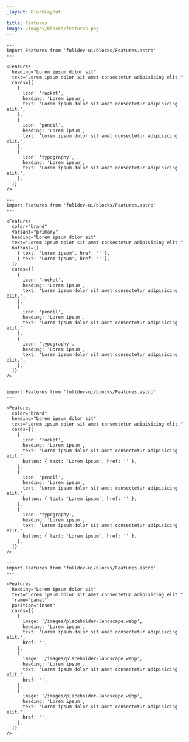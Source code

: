 ```yaml
---
_layout: BlockLayout

title: Features
image: /images/blocks/features.png
---
```


```astro live
---
import Features from 'fulldev-ui/blocks/Features.astro'
---

<Features
  heading="Lorem ipsum dolor sit"
  text="Lorem ipsum dolor sit amet consectetur adipisicing elit."
  cards={[
    {
      icon: 'rocket',
      heading: 'Lorem ipsum',
      text: 'Lorem ipsum dolor sit amet consectetur adipisicing elit.',
    },
    {
      icon: 'pencil',
      heading: 'Lorem ipsum',
      text: 'Lorem ipsum dolor sit amet consectetur adipisicing elit.',
    },
    {
      icon: 'typography',
      heading: 'Lorem ipsum',
      text: 'Lorem ipsum dolor sit amet consectetur adipisicing elit.',
    },
  ]}
/>
```

```astro live
---
import Features from 'fulldev-ui/blocks/Features.astro'
---

<Features
  color="brand"
  variant="primary"
  heading="Lorem ipsum dolor sit"
  text="Lorem ipsum dolor sit amet consectetur adipisicing elit."
  buttons={[
    { text: 'Lorem ipsum', href: '' },
    { text: 'Lorem ipsum', href: '' },
  ]}
  cards={[
    {
      icon: 'rocket',
      heading: 'Lorem ipsum',
      text: 'Lorem ipsum dolor sit amet consectetur adipisicing elit.',
    },
    {
      icon: 'pencil',
      heading: 'Lorem ipsum',
      text: 'Lorem ipsum dolor sit amet consectetur adipisicing elit.',
    },
    {
      icon: 'typography',
      heading: 'Lorem ipsum',
      text: 'Lorem ipsum dolor sit amet consectetur adipisicing elit.',
    },
  ]}
/>
```

```astro live
---
import Features from 'fulldev-ui/blocks/Features.astro'
---

<Features
  color="brand"
  heading="Lorem ipsum dolor sit"
  text="Lorem ipsum dolor sit amet consectetur adipisicing elit."
  cards={[
    {
      icon: 'rocket',
      heading: 'Lorem ipsum',
      text: 'Lorem ipsum dolor sit amet consectetur adipisicing elit.',
      button: { text: 'Lorem ipsum', href: '' },
    },
    {
      icon: 'pencil',
      heading: 'Lorem ipsum',
      text: 'Lorem ipsum dolor sit amet consectetur adipisicing elit.',
      button: { text: 'Lorem ipsum', href: '' },
    },
    {
      icon: 'typography',
      heading: 'Lorem ipsum',
      text: 'Lorem ipsum dolor sit amet consectetur adipisicing elit.',
      button: { text: 'Lorem ipsum', href: '' },
    },
  ]}
/>
```

```astro live
---
import Features from 'fulldev-ui/blocks/Features.astro'
---

<Features
  heading="Lorem ipsum dolor sit"
  text="Lorem ipsum dolor sit amet consectetur adipisicing elit."
  frame="panel"
  position="inset"
  cards={[
    {
      image: '/images/placeholder-landscape.webp',
      heading: 'Lorem ipsum',
      text: 'Lorem ipsum dolor sit amet consectetur adipisicing elit.',
      href: '',
    },
    {
      image: '/images/placeholder-landscape.webp',
      heading: 'Lorem ipsum',
      text: 'Lorem ipsum dolor sit amet consectetur adipisicing elit.',
      href: '',
    },
    {
      image: '/images/placeholder-landscape.webp',
      heading: 'Lorem ipsum',
      text: 'Lorem ipsum dolor sit amet consectetur adipisicing elit.',
      href: '',
    },
  ]}
/>
```
